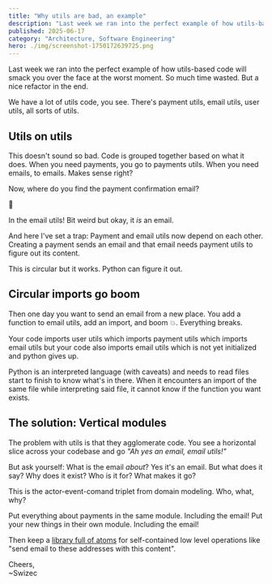 ```yaml
---
title: "Why utils are bad, an example"
description: "Last week we ran into the perfect example of how utils-based code will smack you over the face at the worst moment. So much time wasted"
published: 2025-06-17
category: "Architecture, Software Engineering"
hero: ./img/screenshot-1750172639725.png
---
```


Last week we ran into the perfect example of how utils-based code will smack you over the face at the worst moment. So much time wasted. But a nice refactor in the end.

We have a lot of utils code, you see. There's payment utils, email utils, user utils, all sorts of utils.

## Utils on utils

This doesn't sound so bad. Code is grouped together based on what it does. When you need payments, you go to payments utils. When you need emails, to emails. Makes sense right?

Now, where do you find the payment confirmation email?

🤔

In the email utils! Bit weird but okay, it _is_ an email.

And here I've set a trap: Payment and email utils now depend on each other. Creating a payment sends an email and that email needs payment utils to figure out its content.

This is circular but it works. Python can figure it out.

## Circular imports go boom

Then one day you want to send an email from a new place. You add a function to email utils, add an import, and boom 💥. Everything breaks.

Your code imports user utils which imports payment utils which imports email utils but your code also imports email utils which is not yet initialized and python gives up.

Python is an interpreted language (with caveats) and needs to read files start to finish to know what's in there. When it encounters an import of the same file while interpreting said file, it cannot know if the function you want exists.

## The solution: Vertical modules

The problem with utils is that they agglomerate code. You see a horizontal slice across your codebase and go _"Ah yes an email, email utils!"_

But ask yourself: What is the email _about_? Yes it's an email. But what does it say? Why does it exist? Who is it for? What makes it go?

This is the actor-event-comand triplet from domain modeling. Who, what, why?

Put everything about payments in the same module. Including the email! Put your new things in their own module. Including the email!

Then keep a [library full of atoms](https://swizec.com/blog/atoms-molecules-organisms/) for self-contained low level operations like "send email to these addresses with this content".

Cheers,<br/>
~Swizec
